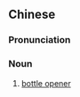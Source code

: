 {{also|开瓶器}}
==Chinese==
{{zh-forms|s=开瓶器}}

===Pronunciation===
{{zh-pron
|m=kāipíngqì
|cat=n
}}

===Noun===
{{zh-noun}}

# [[bottle opener]] {{gloss|device to open bottle}}